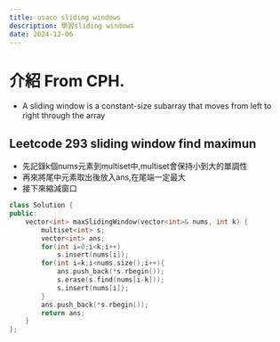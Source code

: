 ```yaml
---
title: usaco sliding windows
description: 學習sliding windows
date: 2024-12-06
---
```


# 介紹 From CPH.

- A sliding window is a constant-size subarray that moves from left to right through the array

## Leetcode 293 sliding window find maximun

- 先記錄k個nums元素到multiset中,multiset會保持小到大的單調性
- 再來將尾中元素取出後放入ans,在尾端一定最大
- 接下來縮減窗口

```c++
class Solution {
public:
    vector<int> maxSlidingWindow(vector<int>& nums, int k) {
        multiset<int> s;
        vector<int> ans;
        for(int i=0;i<k;i++)
            s.insert(nums[i]);
        for(int i=k;i<nums.size();i++){
            ans.push_back(*s.rbegin());
            s.erase(s.find(nums[i-k]));
            s.insert(nums[i]);
        }
        ans.push_back(*s.rbegin());
        return ans;
    }
};
```
